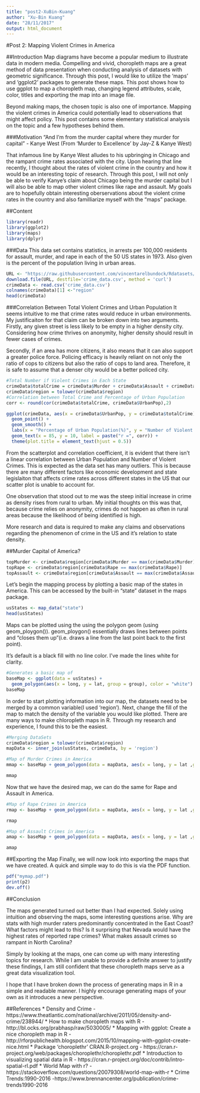 ```yaml
---
title: "post2-XuBin-Kuang"
author: "Xu-Bin Kuang"
date: "28/11/2017"
output: html_document
---
```

#Post 2: Mapping Violent Crimes in America

##Introduction
Map diagrams have become a popular medium to illustrate data in modern media. Compelling and vivid, choropleth maps are a great method of data presentation when conducting analysis of datasets with geometric significance. Through this post, I would like to utilize the 'maps' and 'ggplot2' packages to generate these maps. This post shows how to use ggplot to map a choropleth map, changing legend attributes, scale, color, titles and exporting the map into an image file.

Beyond making maps, the chosen topic is also one of importance. Mapping the violent crimes in America could potentially lead to observations that might affect policy. This post contains some elementary statistical analysis on the topic and a few hypotheses behind them.

###Motivation
"And I'm from the murder capital where they murder for capital" - Kanye West (From 'Murder to Excellence' by Jay-Z & Kanye West)

That infamous line by Kanye West alludes to his upbringing in Chicago and the rampant crime rates associated with the city. Upon hearing that line recently, I thought about the rates of violent crime in the country and how it would be an interesting topic of research. Through this post, I will not only be able to verify Kanye's claim about Chicago being the murder capital but I will also be able to map other violent crimes like rape and assault. My goals are to hopefully obtain interesting oberservations about the violent crime rates in the country and also familliarize myself with the "maps" package. 

##Content
```r
library(readr)
library(ggplot2)
library(maps)
library(dplyr)
```

###Data
This data set contains statistics, in arrests per 100,000 residents for assault, murder, and rape in each of the 50 US states in 1973. Also given is the percent of the population living in urban areas.
```r
URL <- "https://raw.githubusercontent.com/vincentarelbundock/Rdatasets/master/csv/datasets/USArrests.csv"
download.file(URL, destfile='crime_data.csv', method = 'curl')
crimeData <- read.csv('crime_data.csv')
colnames(crimeData)[1] <-"region"
head(crimeData)
```

###Correlation Between Total Violent Crimes and Urban Population
It seems intuitive to me that crime rates would reduce in urban environments. My justificaiton for that claim can be broken down into two arguments. Firstly, any given street is less likely to be empty in a higher density city. Considering how crime thrives on anonymity, higher density should result in fewer cases of crimes. 

Secondly, if an area has more citizens, it also means that it can also support a greater police force. Policing efficacy is heavily reliant on not only the ratio of cops to citizens but also the ratio of cops to land area. Therefore, it is safe to assume that a denser city would be a better policed city.

```r
#Total Number if Violent Crimes in Each State
crimeData$totalCrime = crimeData$Murder + crimeData$Assault + crimeData$Rape
crimeData$region = tolower(crimeData$region)
#Correlation between Total Crime and Percentage of Urban Population
corr <- round(cor(crimeData$totalCrime, crimeData$UrbanPop),2)
```

```r
ggplot(crimeData, aes(x = crimeData$UrbanPop, y = crimeData$totalCrime)) + 
  geom_point() + 
  geom_smooth() + 
  labs(x = "Percentage of Urban Population(%)", y = "Number of Violent Crimes", title = "Number of Violent Crimes vs Urban Population") +
  geom_text(x = 85, y = 10, label = paste("r =", corr)) + 
  theme(plot.title = element_text(hjust = 0.5))
```

From the scatterplot and correlation coefficient, it is evident that there isn't a linear correlation between Urban Population and Number of Violent Crimes. This is expected as the data set has many outliers. This is because there are many different factors like economic development and state legislaiton that affects crime rates across different states in the US that our scatter plot is unable to account for.

One observation that stood out to me was the steep initial increase in crime as density rises from rural to urban. My initial thoughts on this was that, because crime relies on anonymity, crimes do not happen as often in rural areas because the likelihood of being identified is high. 

More research and data is required to make any claims and observations regarding the phenomenon of crime in the US and it's relation to state density.

##Murder Capital of America?

```r
topMurder <- crimeData$region[crimeData$Murder == max(crimeData$Murder)]
topRape <- crimeData$region[crimeData$Rape == max(crimeData$Rape)]
topAssault <- crimeData$region[crimeData$Assault == max(crimeData$Assault)]
```


Let's begin the mapping process by plotting a basic map of the states in America. This can be accessed by the built-in "state" dataset in the maps package.
```r
usStates <- map_data("state")
head(usStates)
```

Maps can be plotted using the using the polygon geom (using geom_ploygon()). geom_ploygon() essentially draws lines between points and "closes them up"(i.e. draws a line from the last point back to the first point).

It's default is a black fill with no line color. I've made the lines white for clarity.

```r
#Generates a basic map of 
baseMap <- ggplot(data = usStates) + 
  geom_polygon(aes(x = long, y = lat, group = group), color = "white")
baseMap
```

In order to start plotting information into our map, the datasets need to be merged by a common variable(I used 'region'). Next, change the fill of the map to match the density of the variable you would like plotted. There are many ways to make chloropleth maps in R. Through my research and experience, I found this to be the easiest.


```r
#Merging DataSets
crimeData$region = tolower(crimeData$region)
mapData <- inner_join(usStates, crimeData, by = 'region')

#Map of Murder Crimes in America
mmap <- baseMap + geom_polygon(data = mapData, aes(x = long, y = lat ,group = group,fill = Murder),color = "white") + labs(title= "Murder in America") + theme(plot.title = element_text(hjust = 0.5)) + scale_fill_gradient(low = "white", high = "red")

mmap
```

Now that we have the desired map, we can do the same for Rape and Assault in America.

```r
#Map of Rape Crimes in America
rmap <- baseMap + geom_polygon(data = mapData, aes(x = long, y = lat ,group = group,fill = Rape),color = "white") + labs(title= "Rape in America") + theme(plot.title = element_text(hjust = 0.5)) + scale_fill_gradient(low = "white", high = "blue")

rmap
```

```r
#Map of Assault Crimes in America
amap <- baseMap + geom_polygon(data = mapData, aes(x = long, y = lat ,group = group,fill = Assault),color = "white") + labs(title= "Assault in America") + theme(plot.title = element_text(hjust = 0.5)) + scale_fill_gradient(low = "white", high = "orange")

amap
```

##Exporting the Map
Finally, we will now look into exporting the maps that we have created. A quick and simple way to do this is via the PDF function.

```r
pdf("mymap.pdf")
print(p2)
dev.off()
```

##Conclusion

The maps generated turned out better than I had expected. Solely using intuition and observing the maps, some interesting questions arise. Why are stats with high murder raters predominantly concentrated in the East Coast? What factors might lead to this? Is it surprising that Nevada would have the highest rates of reported rape crimes? What makes assault crimes so rampant in North Carolina? 

Simply by looking at the maps, one can come up with many interesting topics for research. While I am unable to provide a definite answer to justify these findings, I am still confident that these choropleth maps serve as a great data visualization tool.

I hope that I have broken down the process of generating maps in R in a simple and readable manner. I highly encourage generating maps of your own as it introduces a new perspective. 

##References
  * Density and Crime - https://www.theatlantic.com/national/archive/2011/05/density-and-crime/238944/
  * How to make choropleth maps with R - http://bl.ocks.org/prabhasp/raw/5030005/
  * Mapping with ggplot: Create a nice choropleth map in R - http://rforpublichealth.blogspot.com/2015/10/mapping-with-ggplot-create-nice.html
  * Package 'choroplethr' CRAN.R-project.org - https://cran.r-project.org/web/packages/choroplethr/choroplethr.pdf
  * Introduction to visualizing spatial data in R - https://cran.r-project.org/doc/contrib/intro-spatial-rl.pdf
  * World Map with r? - https://stackoverflow.com/questions/20079308/world-map-with-r
  * Crime Trends:1990-2016 -https://www.brennancenter.org/publication/crime-trends1990-2016
  


